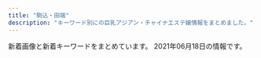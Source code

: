 ```yaml
---
title: "駒込・田端"
description: "キーワード別にの巨乳アジアン・チャイナエステ嬢情報をまとめました。"
---
```


新着画像と新着キーワードをまとめています。
2021年06月18日の情報です。

<DmmAffiliateIns />
<KeywordTable
  shops={
    [
    {
        "url": "http://www.ko-story.com/",
        "img_links": [
            "http://www.ko-story.com/css/nav/nav-007.jpg",
            "http://www.ko-story.com/css/staff/staff-0010-a.jpg",
            "http://www.ko-story.com/css/osusume-016.jpg",
            "http://www.ko-story.com/css/osusume-17a.jpg",
            "http://www.ko-story.com/css/head-change.jpg",
            "http://www.ko-story.com/css/staff/staff-008-b.jpg",
            "http://www.ko-story.com/css/nav/nav-003.jpg",
            "http://www.ko-story.com/css/staff/staff-0010-b.jpg",
            "http://www.ko-story.com/css/main-staff03.jpg",
            "http://www.ko-story.com/css/nav/nav-002.jpg",
            "http://www.ko-story.com/css/main-staff01.jpg",
            "http://www.ko-story.com/css/nav/nav-001.jpg",
            "http://www.ko-story.com/css/staff/staff-06-a.jpg",
            "http://www.ko-story.com/css/staff/staff-0005-b.jpg",
            "http://www.ko-story.com/css/top01-left03.jpg",
            "http://www.ko-story.com/css/nav/nav-005.jpg",
            "http://www.ko-story.com/css/main-girl02.png",
            "http://www.ko-story.com/css/top01-left01.png",
            "http://www.ko-story.com/css/staff/staff-008-a.jpg",
            "http://www.ko-story.com/css/nav/nav-006.jpg",
            "http://www.ko-story.com/css/nav/nav-004.jpg",
            "http://www.ko-story.com/css/tel01.png",
            "http://www.ko-story.com/css/staff/staff-0005-a.jpg",
            "http://www.ko-story.com/css/top01-left02.jpg",
            "http://www.ko-story.com/css/staff/staff-06-b.jpg",
            "http://www.ko-story.com/css/osusume-0011.jpg"
        ],
        "name": "\u30b9\u30c8\u30fc\u30ea\u30fc",
        "keywords": {
            "86": 1,
            "89": 1,
            "C": 7,
            "87": 3,
            "D": 1,
            "88": 3
        },
        "station": "JR\u99d2\u8fbc\u99c5\u5357\u53e3"
    },
    {
        "keywords": {},
        "station": "JR\u99d2\u8fbc\u99c5\u5317\u53e3",
        "name": "\u3046\u3055\u304e",
        "url": "http://koukou.ests.co/",
        "img_links": []
    },
    {
        "station": "JR\u99d2\u8fbc\u99c5\u5317\u53e3",
        "img_links": [
            "http://relaxation.ebb.jp/vis_theptframe.png",
            "http://relaxation.ebb.jp/2/uploadimg/1621840799.jpg",
            "http://relaxation.ebb.jp/int3.jpg",
            "http://relaxation.ebb.jp/2/uploadimg/1622446106.jpg",
            "http://relaxation.ebb.jp/2/uploadimg/1623304693.jpg",
            "http://relaxation.ebb.jp/2/uploadimg/1622415878.jpg",
            "http://relaxation.ebb.jp/dozdLZQPkhPUwC2.png",
            "http://relaxation.ebb.jp/2/uploadimg/1614080305.jpg",
            "http://relaxation.ebb.jp/2/uploadimg/1622415787.jpg",
            "http://relaxation.ebb.jp/int1.jpg",
            "http://relaxation.ebb.jp/2/uploadimg/1622958883.jpg",
            "http://relaxation.ebb.jp/2/uploadimg/1622445774.jpg",
            "http://relaxation.ebb.jp/2/uploadimg/1614080268.jpg",
            "http://relaxation.ebb.jp/2/uploadimg/1622415926.jpg",
            "http://relaxation.ebb.jp/2/uploadimg/1614080297.jpg",
            "http://relaxation.ebb.jp/2/uploadimg/1622415919.jpg",
            "http://relaxation.ebb.jp/int2.jpg"
        ],
        "url": "http://relaxation.ebb.jp/",
        "name": "\u7652\u51e6\uff5e\u30e6\u30c9\u30b3\u30ed\uff5e",
        "keywords": {
            "87": 12,
            "E": 12,
            "D": 24,
            "G": 24,
            "86": 12,
            "84": 24,
            "C": 24,
            "98": 12
        }
    },
    {
        "keywords": {},
        "name": "\u3066\u3082\u307f\u3084",
        "img_links": [],
        "url": "http://ko-relax.info/",
        "station": "JR\u99d2\u8fbc\u99c5\u6771\u53e3"
    },
    {
        "keywords": {},
        "url": "http://iyashinomori.oks.bz/",
        "img_links": [],
        "name": "\u7652\u3057\u306e\u68ee",
        "station": "JR\u99d2\u8fbc\u99c5\u5357\u53e3"
    },
    {
        "name": "\u30de\u30b7\u30e5\u30de\u30ed",
        "img_links": [
            "http://arm-es.com/media/sites/13/elementor/thumbs/1623719718-2-p8ohgdye5w1igswx9b0t9ohujj7obbd4f70dqautgg.jpg",
            "http://arm-es.com/media/sites/13/elementor/thumbs/1612941234-1-p2nc1s53zd76qyrkkrfuqf3wp82mfua2movbe779h4.jpg",
            "http://arm-es.com/media/sites/13/2021/03/1616658266-9AFA83A6-DA81-4A53-8BB7-573D97A63C23.jpeg",
            "http://arm-es.com/media/sites/13/elementor/thumbs/1615907550-DE5AD401-0C44-4EC3-AB52-CB94A75B4D20-p4b3gedphkahsbf1rk9reb6hl6w950twbseooo34ps.jpeg",
            "http://arm-es.com/media/sites/13/elementor/thumbs/1612941284-4-p2nc3351h2zivgvaybr7738yehmz4pgnh5hle19ku0.jpg",
            "http://arm-es.com/media/sites/13/2021/02/1612776477-top.jpg",
            "http://arm-es.com/media/sites/13/elementor/thumbs/1623076401-1-p8bivcvfbo69pdjd473zpuosrfmws3bi1m4vhxza1s.jpg",
            "http://arm-es.com/media/sites/13/2021/03/1616658265-717B549D-EE02-4F25-9DF3-43649AB2785F.jpeg",
            "http://arm-es.com/media/sites/13/2021/02/r1-1.jpg",
            "http://arm-es.com/media/sites/13/elementor/thumbs/1614830040-A4F263E2-84CF-4064-849B-5F1D3A8962B7-p3pdykoker7f35d9jk8yis75bexrtphuaa8gl2e10g.jpeg",
            "http://arm-es.com/media/sites/13/elementor/thumbs/1612941410-5-p2nc6dkpe7hnic39qqy6x9d191f82kitxforuwdz20.jpg",
            "http://arm-es.com/media/sites/13/2021/02/1613544003-c19.jpg",
            "http://arm-es.com/media/sites/13/2021/02/1612779404-flash.jpg",
            "http://arm-es.com/media/sites/13/2021/02/r2-1.jpg",
            "http://arm-es.com/media/sites/13/2021/02/1612779406-flash1.jpg",
            "http://arm-es.com/media/sites/13/elementor/thumbs/1612941250-2-p2nc276j0prrwq5q4xxvubba7e0huzxs0rb32mkypk.jpg",
            "http://arm-es.com/media/sites/13/elementor/thumbs/1620398909-1-p6tkxy0ltzgi90uyzgw6t8z0s28e1bsp25cklhd2g0.jpg",
            "http://arm-es.com/media/sites/13/elementor/thumbs/1612941250-2-p2nc276jzst1ag5kjadb8ljz412n1kwl8w2sec9qjk.jpg",
            "http://arm-es.com/media/sites/13/2021/02/1623719718-2.jpg",
            "http://arm-es.com/media/sites/13/elementor/thumbs/1612941267-3-p2nc2n5s8wdne3iijmujipa4axtqhup7qyec8bx9rs.jpg",
            "http://arm-es.com/media/sites/13/elementor/thumbs/1612941358-6-p2nc50p3itmqqm29o5tlblp2d044yb4sepriwieg1k.jpg",
            "http://arm-es.com/media/sites/13/elementor/thumbs/1613538765-F562FBE7-D9D5-4A85-97B7-94AF100F9870-p2zdfc5no7l6u0mpugrrh7estz1rfzcbvcszv6b2cg.jpeg",
            "http://arm-es.com/media/sites/13/elementor/thumbs/1619432795-1-p6a48o8wfryoxtz2upg7drb5sqdut37uwnb0df4h40.jpg",
            "http://arm-es.com/media/sites/13/elementor/thumbs/1612941267-3-p2nc2n5t7zewrticxz9ywzit7kvvofo0z361k1m1ls.jpg",
            "http://arm-es.com/media/sites/13/elementor/thumbs/1612941234-1-p2nc1s54yg8g4orez3va4pcllv4rmf8vutn0pww1b4.jpg"
        ],
        "station": "JR\u99d2\u8fbc\u99c5\u6771\u53e3",
        "url": "http://arm-es.com/",
        "keywords": {}
    }
]
}
/>
<DmmAffiliateScript />
